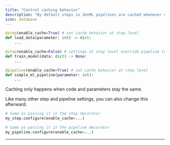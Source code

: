 ```yaml
---
title: "Control caching behavior"
description: "By default steps in ZenML pipelines are cached whenever code and parameters stay unchanged."
icon: database
---
```


```py
@step(enable_cache=True) # set cache behavior at step level
def load_data(parameter: int) -> dict:
    ...

@step(enable_cache=False) # settings at step level override pipeline level
def train_model(data: dict) -> None:
    ...

@pipeline(enable_cache=True) # set cache behavior at step level
def simple_ml_pipeline(parameter: int):
    ...
```

<Info>
    Caching only happens when code and parameters stay the same.
</Info>

Like many other step and pipeline settings, you can also change this afterward:


```py
# Same as passing it in the step decorator
my_step.configure(enable_cache=...)

# Same as passing it in the pipeline decorator
my_pipeline.configure(enable_cache=...)
```
---
<CardGroup>
<Card title="Configure settings in YAML" icon="file-lines" href="/develop/usage/project-setup/use-configuration-files" horizontal />
</CardGroup>


